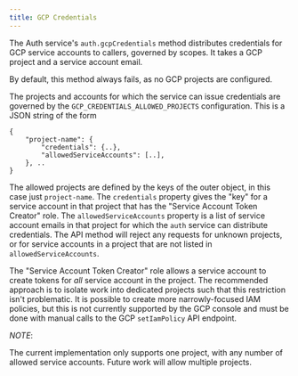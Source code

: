 ```yaml
---
title: GCP Credentials
---
```


The Auth service's `auth.gcpCredentials` method distributes credentials for GCP service accounts to callers, governed by scopes.
It takes a GCP project and a service account email.

By default, this method always fails, as no GCP projects are configured.

The projects and accounts for which the service can issue credentials are governed by the `GCP_CREDENTIALS_ALLOWED_PROJECTS` configuration.
This is a JSON string of the form

```
{
    "project-name": {
        "credentials": {..},
        "allowedServiceAccounts": [..],
    }, ..
}
```

The allowed projects are defined by the keys of the outer object, in this case just `project-name`.
The `credentials` property gives the "key" for a service account in that project that has the "Service Account Token Creator" role.
The `allowedServiceAccounts` property is a list of service account emails in that project for which the `auth` service can distribute credentials.
The API method will reject any requests for unknown projects, or for service accounts in a project that are not listed in `allowedServiceAccounts`.

The "Service Account Token Creator" role allows a service account to create tokens for *all* service account in the project.
The recommended approach is to isolate work into dedicated projects such that this restriction isn't problematic.
It is possible to create more narrowly-focused IAM policies, but this is not currently supported by the GCP console and must be done with manual calls to the GCP `setIamPolicy` API endpoint.

*NOTE*: 

The current implementation only supports one project, with any number of allowed service accounts.
Future work will allow multiple projects.
